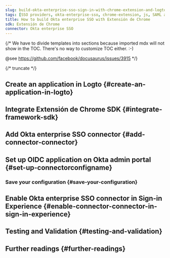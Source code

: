 ```yaml
---
slug: build-okta-enterprise-sso-sign-in-with-chrome-extension-and-logto
tags: [SSO providers, okta-enterprise-sso, chrome-extension, js, SAML authentication, enterprise login, SSO login]
title: How to build Okta enterprise SSO with Extensión de Chrome
sdk: Extensión de Chrome
connector: Okta enterprise SSO
---
```


{/*
  We have to divide templates into sections because imported mdx will not show in the TOC.
  There's no way to customize TOC either. :-)

  @see https://github.com/facebook/docusaurus/issues/3915
*/}




{/* truncate */}

<Intro connector={connector} sdk="Extensión de Chrome" link="https://developer.chrome.com/docs/extensions" />

## Create an application in Logto \{#create-an-application-in-logto}

<CreateApplication type="Aplicación de una sola página" framework="Extensión de Chrome" />

## Integrate Extensión de Chrome SDK \{#integrate-framework-sdk}

<IntegrateSdk />

## Add Okta enterprise SSO connector \{#add-connector-connector}

<AddSsoConnector framework="Extensión de Chrome" />

## Set up OIDC application on Okta admin portal \{#set-up-connectorconfigname}

<ConnectorGuide />

### Save your configuration \{#save-your-configuration}

<SaveYourConfiguration connector={connector} />

## Enable Okta enterprise SSO connector in Sign-in Experience \{#enable-connector-connector-in-sign-in-experience}

<EnableSsoConnector />

## Testing and Validation \{#testing-and-validation}

<TestingAndValidation connector={connector} sdk="Extensión de Chrome" />

## Further readings \{#further-readings}

<FurtherReadings />
